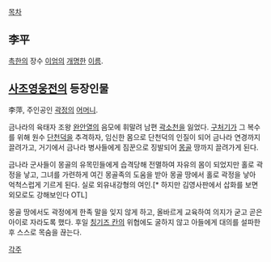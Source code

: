 [[목차]]
== 李平 ==
[[촉한]]의 장수 [[이엄]]의 [[개명]]한 [[이름]].

== [[사조영웅전]]의 등장인물 ==
李萍, 주인공인 [[곽정]]의 [[어머니]].

금나라의 육태자 조왕 [[완안열]]의 음모에 휘말려 남편 [[곽소천]]을 잃었다. [[구처기]]가 그 복수를 위해 원수 [[단천덕]]을 추격하자, 임신한 몸으로 단천덕의 인질이 되어 금나라 연경까지 끌려가고, 거기에서 금나라 병사들에게 짐꾼으로 징발되어 [[몽골]] 땅까지 끌려가게 된다.

금나라 군사들이 몽골의 유목민들에게 습격당해 전멸하여 자유의 몸이 되었지만 홀로 곽정을 낳고, 그녀를 가련하게 여긴 몽골족의 도움을 받아 몽골 땅에서 홀로 곽정을 낳아 억척스럽게 기르게 된다. 실로 외유내강형의 여인.[* 하지만 김영사판에서 삽화를 보면 외모로도 강해보인다 OTL]

몽골 땅에서도 곽정에게 한족 말을 잊지 않게 하고, 올바르게 교육하여 의지가 굳고 곧은 아이로 자라도록 했다. 후일 [[칭기즈 칸]]의 위협에도 굴하지 않고 아들에게 대의를 설파한 후 스스로 목숨을 끊는다.

[[각주]]
